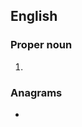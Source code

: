 {{also|obad}}
==English==

===Proper noun===
{{en-proper noun}}

# {{abbreviation of|Obadiah|lang=en}}

===Anagrams===
* {{anagrams|en|Abdo|doab}}